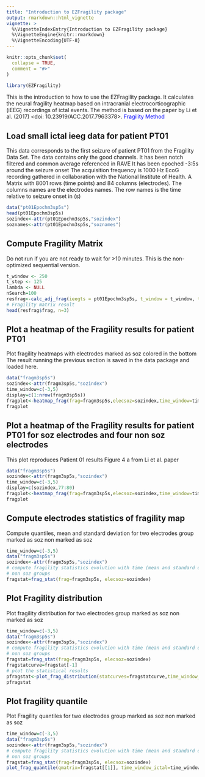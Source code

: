 ```yaml
---
title: "Introduction to EZFragility package"
output: rmarkdown::html_vignette
vignette: >
  %\VignetteIndexEntry{Introduction to EZFragility package}
  %\VignetteEngine{knitr::rmarkdown}
  %\VignetteEncoding{UTF-8}
---
```


```r
knitr::opts_chunk$set(
  collapse = TRUE,
  comment = "#>"
)
```

```r
library(EZFragility)
```

This is the introduction to how to use the EZFragility package.
It calculates the neural fragility heatmap based on intracranial electrocorticographic (iEEG) recordings of ictal events.
The method is based on the paper by Li et al. (2017) <doi: 10.23919/ACC.2017.7963378>.
<a href="https://ieeexplore.ieee.org/document/7963378" style="color:blue; text-decoration:none;"> Fragility Method</a>

## Load small ictal ieeg data for patient PT01

This data corresponds to the first seizure of patient PT01 from the Fragility Data Set. The data contains only the good channels. It has been notch filtered and common average referenced in RAVE It has been epoched -3:5s around the seizure onset The acquisition frequency is 1000 Hz EcoG recording gathered in collaboration with the National Institute of Health. A Matrix with 8001 rows (time points) and 84 columns (electrodes). The columns names are the electrodes names. The row names is the time relative to seizure onset in (s)


```r
data("pt01Epochm3sp5s")
head(pt01Epochm3sp5s)
sozindex<-attr(pt01Epochm3sp5s,"sozindex")
soznames<-attr(pt01Epochm3sp5s,"soznames")
```


## Compute Fragility Matrix
Do not run if you are not ready to wait for >10 minutes. This is the non-optimized sequential version.
```r
t_window <- 250
t_step <- 125
lambda <- NULL
nSearch=100
resfrag<-calc_adj_frag(ieegts = pt01Epochm3sp5s, t_window = t_window, t_step = t_step, lambda = lambda,nSearch=nSearch)
# Fragility matrix result
head(resfrag$frag, n=3)
```

## Plot a heatmap of the Fragility results for patient PT01

Plot fragility heatmaps with electrodes marked as soz colored in the bottom
The result running the previous section is saved in the data package and loaded here.
```r
data("fragm3sp5s")
sozindex<-attr(fragm3sp5s,"sozindex")
time_window=c(-3,5)
display=c(1:nrow(fragm3sp5s))
fragplot<-heatmap_frag(frag=fragm3sp5s,elecsoz=sozindex,time_window=time_window,title="PT01 seizure 1",display=display)
fragplot
```


## Plot a heatmap of the Fragility results for patient PT01 for soz electrodes and four non soz electrodes
This plot reproduces Patient 01 results Figure 4 a from Li et al. paper
```r
data("fragm3sp5s")
sozindex<-attr(fragm3sp5s,"sozindex")
time_window=c(-3,5)
display=c(sozindex,77:80)
fragplot<-heatmap_frag(frag=fragm3sp5s,elecsoz=sozindex,time_window=time_window,title="PT01 seizure 1",display=display)
fragplot
```

## Compute electrodes statistics of fragility map 

Compute quantiles, mean and standard deviation for two electrodes group marked as soz non marked as soz
```r
time_window=c(-3,5)
data("fragm3sp5s")
sozindex<-attr(fragm3sp5s,"sozindex")
# compute fragility statistics evolution with time (mean and standard deviation) for soz and
# non soz groups
fragstat=frag_stat(frag=fragm3sp5s, elecsoz=sozindex)
```

## Plot Fragility distribution
Plot fragility distribution for two electrodes group marked as soz non marked as soz
```r
time_window=c(-3,5)
data("fragm3sp5s")
sozindex<-attr(fragm3sp5s,"sozindex")
# compute fragility statistics evolution with time (mean and standard deviation) for soz and
# non soz groups
fragstat=frag_stat(frag=fragm3sp5s, elecsoz=sozindex)
fragstatcurve=fragstat[-1]
# plot the statistical results
pfragstat<-plot_frag_distribution(statcurves=fragstatcurve,time_window_ictal=time_window_ictal)
pfragstat
```

## Plot fragility quantile
Plot Fragility quantiles for two electrodes group marked as soz non marked as soz
```r
time_window=c(-3,5)
data("fragm3sp5s")
sozindex<-attr(fragm3sp5s,"sozindex")
# compute fragility statistics evolution with time (mean and standard deviation) for soz and
# non soz groups
fragstat=frag_stat(frag=fragm3sp5s, elecsoz=sozindex)
plot_frag_quantile(qmatrix=fragstat[[1]], time_window_ictal=time_window_ictal)
```